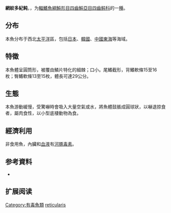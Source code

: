 {{Speciesbox
| name = 網紋多紀鲀
| status = NE
| status_system = IUCN3.1
| image = 
| genus = Takifugu
| species = reticularis
| authority = Tian, Cheng & Wang, 1975
| synonyms = *''Fugu reticularis''<br /><small>Tian''<br />Cheng & Wang, 1975</small>
}}

'''網紋多紀鲀'''，，为[[輻鰭魚綱|輻鰭魚綱]][[魨形目|魨形目]][[四齒魨亞目|四齒魨亞目]][[四齒鲀科|四齒鲀科]]的一[[種|種]]。

==分布==
本魚分布于西北[[太平洋|太平洋]]區，包括[[日本|日本]]、[[韓國|韓國]]、[[中國|中國]][[東海|東海]]等海域。

==特徵==
本魚體呈圓筒形，被覆由鱗片特化的細棘；口小。尾鰭截形，背鰭軟條15至16枚；臀鰭軟條13至15枚，體長可達29公分。

==生態==
本魚游動緩慢，受驚嚇時會吸入大量空氣或水，將魚體鼓脹成圓球狀，以嚇退掠食者，屬肉食性，以小型底棲動物為食。

==經濟利用==
非食用魚，內臟和[[血液|血液]]有[[河豚毒素|河豚毒素]]。

== 参考資料 ==
*{{FishBase_species|genus=Takifugu|species=reticularis|year=2011|month=12}}

== 扩展阅读 ==
{{refbegin}}
{{wikispecies-inline|Takifugu reticularis|網紋多紀鲀}}
{{refend}}
{{Taxonbar|from=Q1074230}}

[[Category:有毒魚類|Category:有毒魚類]]
[[Category:东方鲀属|reticularis]]